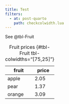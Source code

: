 ```yaml
---
title: Test
filters:
  - at: post-quarto  
    path: checkcolwidth.lua
---
```


See @tbl-Fruit

| fruit  | price  |
|--------|--------|
| apple  | 2.05   |
| pear   | 1.37   |
| orange | 3.09   |

: Fruit prices {#tbl-Fruit tbl-colwidths="[75,25]"}